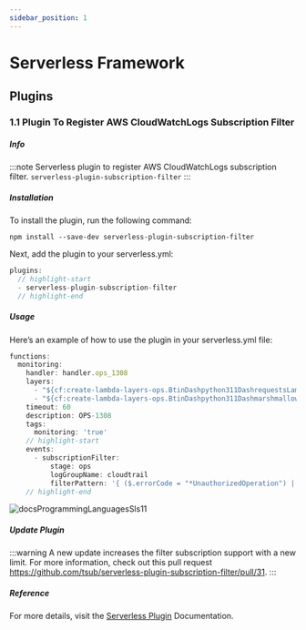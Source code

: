 ```yaml
---
sidebar_position: 1
---
```


# Serverless Framework

## Plugins

### 1.1 Plugin To Register AWS CloudWatchLogs Subscription Filter

##### Info

:::note
Serverless plugin to register AWS CloudWatchLogs subscription filter.
`serverless-plugin-subscription-filter`
:::

##### Installation

To install the plugin, run the following command:

```shell
npm install --save-dev serverless-plugin-subscription-filter
```

Next, add the plugin to your serverless.yml:

```jsx
plugins:
  // highlight-start
  - serverless-plugin-subscription-filter
  // highlight-end
```

##### Usage

Here’s an example of how to use the plugin in your serverless.yml file:

```jsx
functions:
  monitoring:
    handler: handler.ops_1308
    layers:
      - "${cf:create-lambda-layers-ops.BtinDashpython311DashrequestsLambdaLayerQualifiedArn}"
      - "${cf:create-lambda-layers-ops.BtinDashpython311DashmarshmallowLambdaLayerQualifiedArn}"
    timeout: 60
    description: OPS-1308
    tags:
      monitoring: 'true'
    // highlight-start
    events:
      - subscriptionFilter:
          stage: ops
          logGroupName: cloudtrail
          filterPattern: '{ ($.errorCode = "*UnauthorizedOperation") || ($.errorCode = "AccessDenied*") }'
    // highlight-end
```

![docsProgrammingLanguagesSls11](../../static/img/docsProgrammingLanguagesSls11.png)

##### Update Plugin

:::warning
A new update increases the filter subscription support with a new limit. For more information, check out this pull request https://github.com/tsub/serverless-plugin-subscription-filter/pull/31.
:::

##### Reference

For more details, visit the [Serverless Plugin](https://www.serverless.com/plugins/serverless-plugin-subscription-filter)  Documentation.
